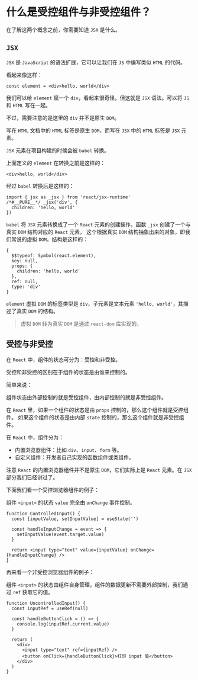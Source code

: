 # 什么是受控组件与非受控组件？

在了解这两个概念之前，你需要知道 `JSX` 是什么。

## `JSX`

`JSX` 是 `JavaScript` 的语法扩展，它可以让我们在 `JS` 中编写类似 `HTML` 的代码。

看起来像这样：

```tsx
const element = <div>hello, world</div>
```

我们可以给 `element` 赋一个 `div`，看起来很奇怪，但这就是 `JSX` 语法。可以将 `JS` 和 `HTML` 写在一起。

不过，需要注意的是这里的 `div` 并不是原生 `DOM`。

写在 `HTML` 文档中的 `HTML` 标签是原生 `DOM`，而写在 `JSX` 中的 `HTML` 标签是 `JSX` 元素。

`JSX` 元素在项目构建的时候会被 `babel` 转换。

上面定义的 `element` 在转换之前是这样的：

```tsx
<div>hello, world</div>
```

经过 `babel` 转换后是这样的：

```tsx
import { jsx as _jsx } from 'react/jsx-runtime'
/*#__PURE__*/ _jsx('div', {
  children: 'hello, world'
})
```

`babel` 将 `JSX` 元素转换成了一个 `React` 元素的创建操作，函数 `_jsx` 创建了一个与真实 `DOM` 结构对应的 `React` 元素，
这个根据真实 `DOM` 结构抽象出来的对象，即我们常说的虚拟 `DOM`。结构是这样的：

```
{
  $$typeof: Symbol(react.element),
  key: null,
  props: {
    children: 'hello, world'
  },
  ref: null,
  type: 'div'
}
```

`element` 虚拟 `DOM` 的标签类型是 `div`，子元素是文本元素 `'hello, world'`，其描述了真实 `DOM` 的结构。

> 虚拟 `DOM` 转为真实 `DOM` 是通过 `react-dom` 库实现的。

## 受控与非受控

在 `React` 中，组件的状态可分为：受控和非受控。

受控和非受控的区别在于组件的状态是由谁来控制的。

简单来说：

组件状态由外部控制的就是受控组件，由内部控制的就是非受控组件。

在 `React` 里，如果一个组件的状态是由 `props` 控制的，那么这个组件就是受控组件。
如果这个组件的状态是由内部 `state` 控制的，那么这个组件就是非受控组件。

在 `React` 中，组件分为：

- 内置浏览器组件：比如 `div`、`input`、`form` 等。
- 自定义组件：开发者自己实现的函数组件或类组件。

注意 `React` 的内置浏览器组件并不是原生 `DOM`，它们实际上是 `React` 元素。在 `JSX` 部分我们已经讲过了。

下面我们看一个受控浏览器组件的例子：

组件 `<input>` 的状态 `value` 完全由 `onChange` 事件控制。

```tsx /value={inputValue}/ /onChange={handleInputChange}/
function ControlledInput() {
  const [inputValue, setInputValue] = useState('')

  const handleInputChange = event => {
    setInputValue(event.target.value)
  }

  return <input type="text" value={inputValue} onChange={handleInputChange} />
}
```

再来看一个非受控浏览器组件的例子：

组件 `<input>` 的状态由组件自身管理，组件的数据更新不需要外部控制，我们通过 `ref` 获取它的值。

```tsx
function UncontrolledInput() {
  const inputRef = useRef(null)

  const handleButtonClick = () => {
    console.log(inputRef.current.value)
  }

  return (
    <div>
      <input type="text" ref={inputRef} />
      <button onClick={handleButtonClick}>打印 input 值</button>
    </div>
  )
}
```
